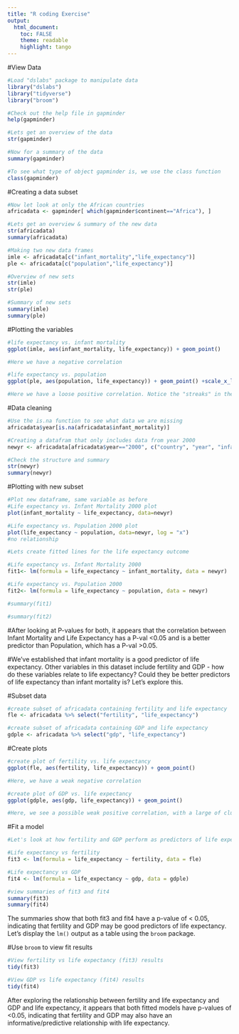 ```yaml
---
title: "R coding Exercise"
output: 
  html_document:
    toc: FALSE
    theme: readable
    highlight: tango
---
```


#View Data
```r

#Load "dslabs" package to manipulate data
library("dslabs")
library("tidyverse")
library("broom")

#Check out the help file in gapminder
help(gapminder)

#Lets get an overview of the data
str(gapminder)

#Now for a summary of the data
summary(gapminder)

#To see what type of object gapminder is, we use the class function
class(gapminder)

```
#Creating a data subset

```r

#Now let look at only the African countries
africadata <- gapminder[ which(gapminder$continent=="Africa"), ]

#Lets get an overview & summary of the new data
str(africadata)
summary(africadata)

#Making two new data frames
imle <- africadata[c("infant_mortality","life_expectancy")]
ple <- africadata[c("population","life_expectancy")]

#Overview of new sets
str(imle)
str(ple)

#Summary of new sets
summary(imle)
summary(ple)

```

#Plotting the variables

```r
#life expectancy vs. infant mortality
ggplot(imle, aes(infant_mortality, life_expectancy)) + geom_point()

#Here we have a negative correlation

#life expectancy vs. population
ggplot(ple, aes(population, life_expectancy)) + geom_point() +scale_x_log10()

#Here we have a loose positive correlation. Notice the "streaks" in the data
```

#Data cleaning
```r

#Use the is.na function to see what data we are missing
africadata$year[is.na(africadata$infant_mortality)]

#Creating a datafram that only includes data from year 2000
newyr <- africadata[africadata$year=="2000", c("country", "year", "infant_mortality", "life_expectancy", "fertility", "population", "gdp", "continent", "region")]

#Check the structure and summary
str(newyr)
summary(newyr)
```
#Plotting with new subset
```r

#Plot new dataframe, same variable as before
#Life expectancy vs. Infant Mortality 2000 plot
plot(infant_mortality ~ life_expectancy, data=newyr)

#Life expectancy vs. Population 2000 plot
plot(life_expectancy ~ population, data=newyr, log = "x")
#no relationship

#Lets create fitted lines for the life expectancy outcome

#Life expectancy vs. Infant Mortality 2000
fit1<- lm(formula = life_expectancy ~ infant_mortality, data = newyr)

#Life expectancy vs. Population 2000
fit2<- lm(formula = life_expectancy ~ population, data = newyr)

#summary(fit1)

#summary(fit2)

```
#After looking at P-values for both, it appears that the correlation between Infant Mortality and Life Expectancy has a P-val <0.05 and is a better predictor than Population, which has a P-val >0.05.

#We've established that infant mortality is a good predictor of life expectancy. Other variables in this dataset include fertility and GDP - how do these variables relate to life expectancy? Could they be better predictors of life expectancy than infant mortality is? Let's explore this. 

#Subset data
```r
#create subset of africadata containing fertility and life expectancy
fle <- africadata %>% select("fertility", "life_expectancy")

#create subset of africadata containing GDP and life expectancy
gdple <- africadata %>% select("gdp", "life_expectancy")
```

#Create plots
```r
#create plot of fertility vs. life expectancy
ggplot(fle, aes(fertility, life_expectancy)) + geom_point()

#Here, we have a weak negative correlation

#create plot of GDP vs. life expectancy
ggplot(gdple, aes(gdp, life_expectancy)) + geom_point()

#Here, we see a possible weak positive correlation, with a large of cluster of values on the lower end of the GDP range

```
#Fit a model
```r
#Let's look at how fertility and GDP perform as predictors of life expectancy using a linear model

#Life expectancy vs fertility
fit3 <- lm(formula = life_expectancy ~ fertility, data = fle)

#Life expectancy vs GDP
fit4 <- lm(formula = life_expectancy ~ gdp, data = gdple)

#view summaries of fit3 and fit4
summary(fit3)
summary(fit4)

```
The summaries show that both fit3 and fit4 have a p-value of < 0.05, indicating that fertility and GDP may be good predictors of life expectancy. Let's display the `lm()` output as a table using the `broom` package.

#Use `broom` to view fit results
```r
#View fertility vs life expectancy (fit3) results
tidy(fit3)

#View GDP vs life expectancy (fit4) results
tidy(fit4)

```
After exploring the relationship between fertility and life expectancy and GDP and life expectancy, it appears that both fitted models have p-values of <0.05, indicating that fertility and GDP may also have an informative/predictive relationship with life expectancy. 

